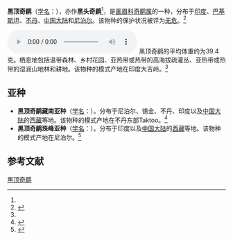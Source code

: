 {{About|学名为“{{lang|la|''H. capistrata''}}”的黑顶奇鹛|学名为“{{lang|la|''H. melanoleuca''}}”的同属物种|黑头奇鹛}}
{{Speciesbox
| name = 黑顶奇鹛
| image = Rufous Sibia I IMG 3990.jpg
| status = LC | status_system = IUCN3.1
| genus = Heterophasia
| species = capistrata
| authority = Vigors, 1831<ref name='id3362'>{{cite web| url =http://www.bioinfo.cn/db05/BjdwSpecies.php?action=view&id=3362| title =黑头奇鹛| work =《中国动物物种编目数据库》| publisher =中国科学院微生物研究所| author =中国科学院动物研究所| accessdate =2009-04-04| deadurl =yes| archiveurl =https://web.archive.org/web/20160305050813/http://www.bioinfo.cn/db05/BjdwSpecies.php?action=view&id=3362| archivedate =2016-03-05}}</ref>
| range_map = 
}}

'''黑顶奇鹛'''（[[学名|学名]]：{{lang|la|''Heterophasia capistrata''}}），亦作'''黑头奇鹛'''<ref name='id3362'/>，是[[画眉科|画眉科]][[奇鹛属|奇鹛属]]的一种，分布于[[印度|印度]]、[[巴基斯坦|巴基斯坦]]、[[不丹|不丹]]、[[中国大陆|中国大陆]]和[[尼泊尔|尼泊尔]]。该物种的保护状况被评为[[无危|无危]]。<ref>{{cite web|url=http://www.birdlife.org/datazone/speciesfactsheet.php?id=8023&m=0|title=Heterophasia capistrata|publisher=[[国际鸟盟|BirdLife.org]]|accessdate=2011-06-27}}</ref>

[[File:BlackHeadedSibia.ogg|thumb]]
黑顶奇鹛的平均体重约为39.4克。栖息地包括温带森林、乡村花园、亚热带或热带的高海拔疏灌丛、亚热带或热带的湿润山地林和耕地。该物种的模式产地在印度大吉岭。<ref name='id3362'/>

==亚种==
*'''黑顶奇鹛藏南亚种'''（[[学名|学名]]：{{lang|la|''Heterophasia capistrata bayleyi''}}）。分布于尼泊尔、锡金、不丹、印度以及[[中国大陆|中国大陆]]的[[西藏|西藏]]等地。该物种的模式产地在不丹东部Taktoo。<ref name='id3363'>{{cite web| url =http://www.bioinfo.cn/db05/BjdwSpecies.php?action=view&id=3363| title =黑头奇鹛藏南亚种| work =《中国动物物种编目数据库》| publisher =中国科学院微生物研究所| author =中国科学院动物研究所| accessdate =2009-04-04| deadurl =yes| archiveurl =https://web.archive.org/web/20160305054909/http://www.bioinfo.cn/db05/BjdwSpecies.php?action=view&id=3363| archivedate =2016-03-05}}</ref>
*'''黑顶奇鹛珠峰亚种'''（[[学名|学名]]：{{lang|la|''Heterophasia capistrata nigriceps''}}）。分布于印度以及[[中国大陆|中国大陆]]的[[西藏|西藏]]等地。该物种的模式产地在尼泊尔。<ref name='id3364'>{{cite web| url =http://www.bioinfo.cn/db05/BjdwSpecies.php?action=view&id=3364| title =黑头奇鹛珠峰亚种| work =《中国动物物种编目数据库》| publisher =中国科学院微生物研究所| author =中国科学院动物研究所| accessdate =2009-04-04| deadurl =yes| archiveurl =https://web.archive.org/web/20160305100431/http://www.bioinfo.cn/db05/BjdwSpecies.php?action=view&id=3364| archivedate =2016-03-05}}</ref>

== 参考文献 ==
{{commons category|Heterophasia capistrata}}
{{reflist}}
{{Taxonbar|from=Q2668211}}

[[Category:奇鹛属|黑顶奇鹛]]